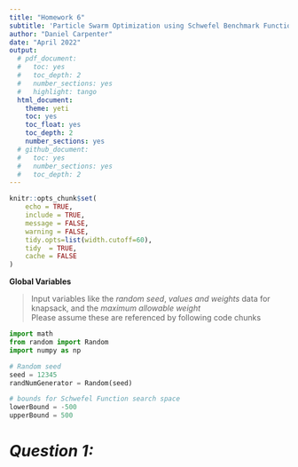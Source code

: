 ```yaml
---
title: "Homework 6"
subtitle: 'Particle Swarm Optimization using Schwefel Benchmark Function'
author: "Daniel Carpenter"
date: "April 2022"
output:
  # pdf_document:
  #   toc: yes
  #   toc_depth: 2
  #   number_sections: yes
  #   highlight: tango
  html_document:
    theme: yeti
    toc: yes
    toc_float: yes
    toc_depth: 2
    number_sections: yes
  # github_document:
  #   toc: yes
  #   number_sections: yes
  #   toc_depth: 2
---
```


```r
knitr::opts_chunk$set(
	echo = TRUE,
	include = TRUE,
	message = FALSE,
	warning = FALSE,
	tidy.opts=list(width.cutoff=60), 
	tidy  = TRUE, 
	cache = FALSE
)
```

\newpage


**Global Variables**  
  
> Input variables like the *random seed*, *values and weights* data for knapsack, and the *maximum allowable weight*   
> Please assume these are referenced by following code chunks

```python
import math
from random import Random
import numpy as np

# Random seed
seed = 12345
randNumGenerator = Random(seed)

# bounds for Schwefel Function search space
lowerBound = -500  
upperBound = 500   
```

\newpage


# *Question 1:* 